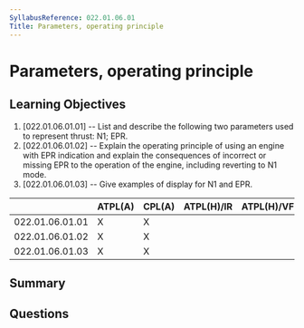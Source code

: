 ```yaml
---
SyllabusReference: 022.01.06.01
Title: Parameters, operating principle
---
```


# Parameters, operating principle

## Learning Objectives

1. [022.01.06.01.01] -- List and describe the following two parameters used to
   represent thrust: N1; EPR.
2. [022.01.06.01.02] -- Explain the operating principle of using an engine with
   EPR indication and explain the consequences of incorrect or missing EPR to
   the operation of the engine, including reverting to N1 mode.
3. [022.01.06.01.03] -- Give examples of display for N1 and EPR.

|                 | ATPL(A) | CPL(A) | ATPL(H)/IR | ATPL(H)/VFR | CPL(H) | IR  | CBIR(A) |
| --------------- | ------- | ------ | ---------- | ----------- | ------ | --- | ------- |
| 022.01.06.01.01 | X       | X      |            |             |        |     |         |
| 022.01.06.01.02 | X       | X      |            |             |        |     |         |
| 022.01.06.01.03 | X       | X      |            |             |        |     |         |

## Summary

## Questions
